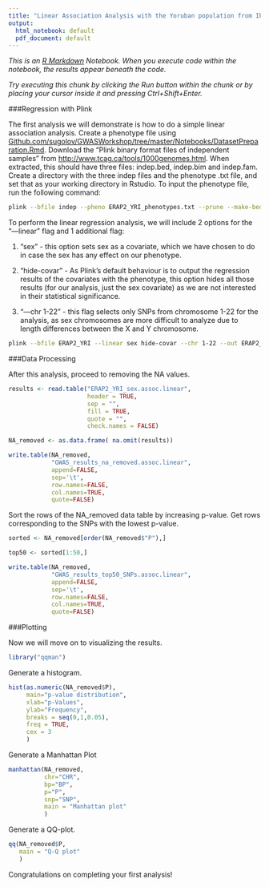 ```yaml
---
title: "Linear Association Analysis with the Yoruban population from Ibadan, Nigeria"
output:
  html_notebook: default
  pdf_document: default
---
```

*This is an [R Markdown](http://rmarkdown.rstudio.com) Notebook. When you execute code within the notebook, the results appear beneath the code.*

*Try executing this chunk by clicking the Run button within the chunk or by placing your cursor inside it and pressing Ctrl+Shift+Enter.* 

###Regression with Plink

The first analysis we will demonstrate is how to do a simple linear association analysis. Create a phenotype file using [Github.com/sugolov/GWASWorkshop/tree/master/Notebooks/DatasetPreparation.Rmd](https://github.com/sugolov/GWAS-Workshop/tree/master/Notebooks). Download the "Plink binary format files of independent samples" from <http://www.tcag.ca/tools/1000genomes.html>. When extracted, this should have three files: indep.bed, indep.bim and indep.fam. Create a directory with the three indep files and the phenotype .txt file, and set that as your working directory in Rstudio. To input the phenotype file, run the following command:

```bash
plink --bfile indep --pheno ERAP2_YRI_phenotypes.txt --prune --make-bed --out ERAP2_YRI
```

To perform the linear regression analysis, we will include 2 options for the "---linear" flag and 1 additional flag:

1.  "sex" - this option sets sex as a covariate, which we have chosen to do in case the sex has any effect on our phenotype.

2.  "hide-covar" - As Plink's default behaviour is to output the regression results of the covariates with the phenotype, this option hides all those results (for our analysis, just the sex covariate) as we are not interested in their statistical significance.

3.  "---chr 1-22" - this flag selects only SNPs from chromosome 1-22 for the analysis, as sex chromosomes are more difficult to analyze due to length differences between the X and Y chromosome.

```bash
plink --bfile ERAP2_YRI --linear sex hide-covar --chr 1-22 --out ERAP2_YRI_sex
```

###Data Processing

After this analysis, proceed to removing the NA values.

```r
results <- read.table("ERAP2_YRI_sex.assoc.linear",  
                      header = TRUE, 
                      sep = "", 
                      fill = TRUE, 
                      quote = "", 
                      check.names = FALSE)

NA_removed <- as.data.frame( na.omit(results))

write.table(NA_removed, 
            "GWAS_results_na_removed.assoc.linear", 
            append=FALSE, 
            sep='\t', 
            row.names=FALSE, 
            col.names=TRUE, 
            quote=FALSE)
```

Sort the rows of the NA_removed data table by increasing p-value. Get rows corresponding to the SNPs with the lowest p-value.

```r
sorted <- NA_removed[order(NA_removed$"P"),]

top50 <- sorted[1:50,]

write.table(NA_removed, 
            "GWAS_results_top50_SNPs.assoc.linear", 
            append=FALSE, 
            sep='\t', 
            row.names=FALSE, 
            col.names=TRUE, 
            quote=FALSE)
```


###Plotting

Now we will move on to visualizing the results.

```r
library("qqman")
```

Generate a histogram.

```r
hist(as.numeric(NA_removed$P), 
     main="p-value distribution",
     xlab="p-Values",
     ylab="Frequency",
     breaks = seq(0,1,0.05),
     freq = TRUE, 
     cex = 3
     )
```

Generate a Manhattan Plot

```r
manhattan(NA_removed, 
          chr="CHR",
          bp="BP",
          p="P",
          snp="SNP", 
          main = "Manhattan plot"
          )
```

Generate a QQ-plot.

```r
qq(NA_removed$P, 
   main = "Q-Q plot"
   )
```

Congratulations on completing your first analysis!